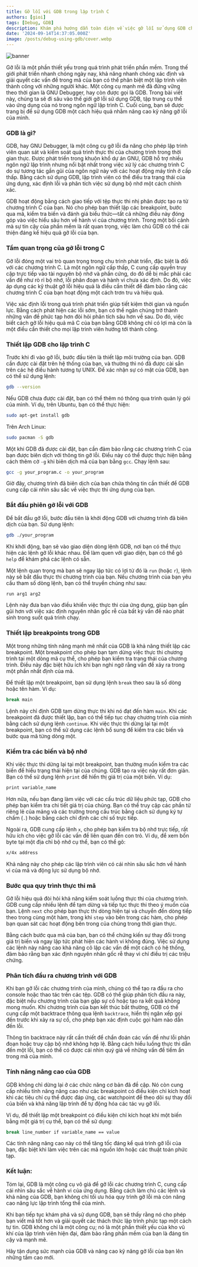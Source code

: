 ```yaml
---
title: Gỡ lỗi với GDB trong lập trình C
authors: [gioi]
tags: [Debug, GDB]
description: Khám phá hướng dẫn toàn diện về việc gỡ lỗi sử dụng GDB cho các chương trình C. Học cách thiết lập breakpoint, kiểm tra biến và tận dụng các tính năng nâng cao của GDB để cải thiện hiệu suất lập trình của bạn. 
date: '2024-09-14T14:37:05.000Z'
image: /posts/debug-using-gdb/cover.webp
---
```


![banner](/posts/debug-using-gdb/cover.webp)

Gỡ lỗi là một phần thiết yếu trong quá trình phát triển phần mềm. Trong thế giới phát triển nhanh chóng ngày nay, khả năng nhanh chóng xác định và giải quyết các vấn đề trong mã của bạn có thể phân biệt một lập trình viên thành công với những người khác. Một công cụ mạnh mẽ đã đứng vững theo thời gian là GNU Debugger, hay còn được gọi là GDB. Trong bài viết này, chúng ta sẽ đi sâu vào thế giới gỡ lỗi sử dụng GDB, tập trung cụ thể vào ứng dụng của nó trong ngôn ngữ lập trình C. Cuối cùng, bạn sẽ được trang bị để sử dụng GDB một cách hiệu quả nhằm nâng cao kỹ năng gỡ lỗi của mình.

### GDB là gì?

GDB, hay GNU Debugger, là một công cụ gỡ lỗi đa năng cho phép lập trình viên quan sát và kiểm soát quá trình thực thi của chương trình trong thời gian thực. Được phát triển trong khuôn khổ dự án GNU, GDB hỗ trợ nhiều ngôn ngữ lập trình nhưng nổi bật nhất trong việc xử lý các chương trình C do sự tương tác gần gũi của ngôn ngữ này với các hoạt động máy tính ở cấp thấp. Bằng cách sử dụng GDB, lập trình viên có thể điều tra trạng thái của ứng dụng, xác định lỗi và phân tích việc sử dụng bộ nhớ một cách chính xác.

GDB hoạt động bằng cách giao tiếp với tệp thực thi nhị phân được tạo ra từ chương trình C của bạn. Nó cho phép bạn thiết lập các breakpoint, bước qua mã, kiểm tra biến và đánh giá biểu thức—tất cả những điều này đóng góp vào việc hiểu sâu hơn về hành vi của chương trình. Trong một bối cảnh mà sự tin cậy của phần mềm là rất quan trọng, việc làm chủ GDB có thể cải thiện đáng kể hiệu quả gỡ lỗi của bạn.

<Adsense />

### Tầm quan trọng của gỡ lỗi trong C

Gỡ lỗi đóng một vai trò quan trọng trong chu trình phát triển, đặc biệt là đối với các chương trình C. Là một ngôn ngữ cấp thấp, C cung cấp quyền truy cập trực tiếp vào tài nguyên bộ nhớ và phần cứng, do đó dễ bị mắc phải các vấn đề như rò rỉ bộ nhớ, lỗi phân đoạn và hành vi chưa xác định. Do đó, việc áp dụng các kỹ thuật gỡ lỗi hiệu quả là điều cần thiết để đảm bảo rằng các chương trình C của bạn hoạt động một cách trơn tru và hiệu quả.

Việc xác định lỗi trong quá trình phát triển giúp tiết kiệm thời gian và nguồn lực. Bằng cách phát hiện các lỗi sớm, bạn có thể ngăn chúng trở thành những vấn đề phức tạp hơn đòi hỏi phân tích sâu hơn về sau. Do đó, việc biết cách gỡ lỗi hiệu quả mã C của bạn bằng GDB không chỉ có lợi mà còn là một điều cần thiết cho mọi lập trình viên hướng tới thành công.

### Thiết lập GDB cho lập trình C

Trước khi đi vào gỡ lỗi, bước đầu tiên là thiết lập môi trường của bạn. GDB cần được cài đặt trên hệ thống của bạn, và thường thì nó đã được cài sẵn trên các hệ điều hành tương tự UNIX. Để xác nhận sự có mặt của GDB, bạn có thể sử dụng lệnh:

```bash
gdb --version
```

Nếu GDB chưa được cài đặt, bạn có thể thêm nó thông qua trình quản lý gói của mình. Ví dụ, trên Ubuntu, bạn có thể thực hiện:

```bash
sudo apt-get install gdb
```
Trên Arch Linux:
```bash
sudo pacman -S gdb
```

Một khi GDB đã được cài đặt, bạn cần đảm bảo rằng các chương trình C của bạn được biên dịch với thông tin gỡ lỗi. Điều này có thể được thực hiện bằng cách thêm cờ `-g` khi biên dịch mã của bạn bằng `gcc`. Chạy lệnh sau:

```bash
gcc -g your_program.c -o your_program
```

Giờ đây, chương trình đã biên dịch của bạn chứa thông tin cần thiết để GDB cung cấp cái nhìn sâu sắc về việc thực thi ứng dụng của bạn.

### Bắt đầu phiên gỡ lỗi với GDB

Để bắt đầu gỡ lỗi, bước đầu tiên là khởi động GDB với chương trình đã biên dịch của bạn. Sử dụng lệnh:

```bash
gdb ./your_program
```

Khi khởi động, bạn sẽ vào giao diện dòng lệnh GDB, nơi bạn có thể thực hiện các lệnh gỡ lỗi khác nhau. Để làm quen với giao diện, bạn có thể gõ `help` để khám phá các lệnh có sẵn.

Một lệnh quan trọng mà bạn sẽ ngay lập tức có lợi từ đó là `run` (hoặc `r`), lệnh này sẽ bắt đầu thực thi chương trình của bạn. Nếu chương trình của bạn yêu cầu tham số dòng lệnh, bạn có thể truyền chúng như sau:

```bash
run arg1 arg2
```

Lệnh này đưa bạn vào điều khiển việc thực thi của ứng dụng, giúp bạn gần gũi hơn với việc xác định nguyên nhân gốc rễ của bất kỳ vấn đề nào phát sinh trong suốt quá trình chạy.

### Thiết lập breakpoints trong GDB

Một trong những tính năng mạnh mẽ nhất của GDB là khả năng thiết lập các breakpoint. Một breakpoint cho phép bạn tạm dừng việc thực thi chương trình tại một dòng mã cụ thể, cho phép bạn kiểm tra trạng thái của chương trình. Điều này đặc biệt hữu ích khi bạn nghi ngờ rằng vấn đề xảy ra trong một phần nhất định của mã.

Để thiết lập một breakpoint, bạn sử dụng lệnh `break` theo sau là số dòng hoặc tên hàm. Ví dụ:

```bash
break main
```

Lệnh này chỉ định GDB tạm dừng thực thi khi nó đạt đến hàm `main`. Khi các breakpoint đã được thiết lập, bạn có thể tiếp tục chạy chương trình của mình bằng cách sử dụng lệnh `continue`. Khi việc thực thi dừng lại tại một breakpoint, bạn có thể sử dụng các lệnh bổ sung để kiểm tra các biến và bước qua mã từng dòng một.

### Kiểm tra các biến và bộ nhớ

Khi việc thực thi dừng lại tại một breakpoint, bạn thường muốn kiểm tra các biến để hiểu trạng thái hiện tại của chúng. GDB tạo ra việc này rất đơn giản. Bạn có thể sử dụng lệnh `print` để hiển thị giá trị của một biến. Ví dụ:

```bash
print variable_name
```

Hơn nữa, nếu bạn đang làm việc với các cấu trúc dữ liệu phức tạp, GDB cho phép bạn kiểm tra chi tiết giá trị của chúng. Bạn có thể truy cập các phần tử riêng lẻ của mảng và các trường trong cấu trúc bằng cách sử dụng ký tự chấm (`.`) hoặc bằng cách chỉ định các chỉ số trực tiếp.

Ngoài ra, GDB cung cấp lệnh `x`, cho phép bạn kiểm tra bộ nhớ trực tiếp, rất hữu ích cho việc gỡ lỗi các vấn đề liên quan đến con trỏ. Ví dụ, để xem bốn byte tại một địa chỉ bộ nhớ cụ thể, bạn có thể gõ:

```bash
x/4x address
```

Khả năng này cho phép các lập trình viên có cái nhìn sâu sắc hơn về hành vi của mã và động lực sử dụng bộ nhớ.

### Bước qua quy trình thực thi mã

Gỡ lỗi hiệu quả đòi hỏi khả năng kiểm soát luồng thực thi của chương trình. GDB cung cấp nhiều lệnh để tạm dừng và tiếp tục thực thi theo ý muốn của bạn. Lệnh `next` cho phép bạn thực thi dòng hiện tại và chuyển đến dòng tiếp theo trong cùng một hàm, trong khi `step` vào bên trong các hàm, cho phép bạn quan sát các hoạt động bên trong của chúng trong thời gian thực.

Bằng cách bước qua mã của bạn, bạn có thể chứng kiến sự thay đổi trong giá trị biến và ngay lập tức phát hiện các hành vi không đúng. Việc sử dụng các lệnh này nâng cao khả năng cô lập các vấn đề một cách có hệ thống, đảm bảo rằng bạn xác định nguyên nhân gốc rễ thay vì chỉ điều trị các triệu chứng.

### Phân tích đầu ra chương trình với GDB

Khi bạn gỡ lỗi các chương trình của mình, chúng có thể tạo ra đầu ra cho console hoặc thao tác trên các tệp. GDB có thể giúp phân tích đầu ra này, đặc biệt nếu chương trình của bạn gặp sự cố hoặc tạo ra kết quả không mong muốn. Khi chương trình của bạn kết thúc bất thường, GDB có thể cung cấp một backtrace thông qua lệnh `backtrace`, hiển thị ngăn xếp gọi đến trước khi xảy ra sự cố, cho phép bạn xác định cuộc gọi hàm nào dẫn đến lỗi.

Thông tin backtrace này rất cần thiết để chẩn đoán các vấn đề như lỗi phân đoạn hoặc truy cập bộ nhớ không hợp lệ. Bằng cách hiểu luồng thực thi dẫn đến một lỗi, bạn có thể có được cái nhìn quý giá về những vấn đề tiềm ẩn trong mã của mình.

### Tính năng nâng cao của GDB

GDB không chỉ dừng lại ở các chức năng cơ bản đã đề cập. Nó còn cung cấp nhiều tính năng nâng cao như các breakpoint có điều kiện chỉ kích hoạt khi các tiêu chí cụ thể được đáp ứng, các watchpoint để theo dõi sự thay đổi của biến và khả năng lập trình để tự động hóa các tác vụ gỡ lỗi.

Ví dụ, để thiết lập một breakpoint có điều kiện chỉ kích hoạt khi một biến bằng một giá trị cụ thể, bạn có thể sử dụng:

```bash
break line_number if variable_name == value
```

Các tính năng nâng cao này có thể tăng tốc đáng kể quá trình gỡ lỗi của bạn, đặc biệt khi làm việc trên các mã nguồn lớn hoặc các thuật toán phức tạp.

### Kết luận:

Tóm lại, GDB là một công cụ vô giá để gỡ lỗi các chương trình C, cung cấp cái nhìn sâu sắc về hành vi của ứng dụng. Bằng cách làm chủ các lệnh và khả năng của GDB, bạn không chỉ tối ưu hóa quy trình gỡ lỗi mà còn nâng cao năng lực lập trình tổng thể của mình.

Khi bạn tiếp tục khám phá và sử dụng GDB, bạn sẽ thấy rằng nó cho phép bạn viết mã tốt hơn và giải quyết các thách thức lập trình phức tạp một cách tự tin. GDB không chỉ là một công cụ; nó là một phần thiết yếu của kho vũ khí của lập trình viên hiện đại, đảm bảo rằng phần mềm của bạn là đáng tin cậy và mạnh mẽ. 

Hãy tận dụng sức mạnh của GDB và nâng cao kỹ năng gỡ lỗi của bạn lên những tầm cao mới.

<Adsense />